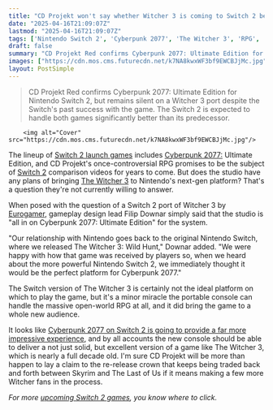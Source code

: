 ```yaml
---
title: "CD Projekt won't say whether Witcher 3 is coming to Switch 2 because the RPG studio is 'all in on Cyberpunk 2077' for Nintendo's new console"
date: "2025-04-16T21:09:07Z"
lastmod: "2025-04-16T21:09:07Z"
tags: ['Nintendo Switch 2', 'Cyberpunk 2077', 'The Witcher 3', 'RPG', 'Nintendo Switch']
draft: false
summary: "CD Projekt Red confirms Cyberpunk 2077: Ultimate Edition for Nintendo Switch 2, but remains silent on a Witcher 3 port despite the Switch's past success with the game.  The Switch 2 is expected to handle both games significantly better than its predecessor."
images: ["https://cdn.mos.cms.futurecdn.net/k7NA8kwxWF3bf9EWCBJjMc.jpg"]
layout: PostSimple
---
```

> CD Projekt Red confirms Cyberpunk 2077: Ultimate Edition for Nintendo Switch 2, but remains silent on a Witcher 3 port despite the Switch's past success with the game.  The Switch 2 is expected to handle both games significantly better than its predecessor.


        <img alt="Cover" src="https://cdn.mos.cms.futurecdn.net/k7NA8kwxWF3bf9EWCBJjMc.jpg"/>
        
The lineup of [Switch 2 launch games](https://www.gamesradar.com/games/nintendo-switch-2-launch-games/) includes [Cyberpunk 2077:](https://www.gamesradar.com/cyberpunk-2077-guide/) Ultimate Edition, and CD Projekt's once-controversial RPG promises to be the subject of [Switch 2](https://www.gamesradar.com/nintendo-switch-2-guide/) comparison videos for years to come. But does the studio have any plans of bringing [The Witcher 3](https://www.gamesradar.com/witcher-3-guide/) to Nintendo's next-gen platform? That's a question they're not currently willing to answer.

When posed with the question of a Switch 2 port of Witcher 3 by [Eurogamer](https://www.eurogamer.net/will-the-witcher-3-get-a-switch-2-upgrade-cd-projekt-skirts-issue-for-now-as-its-all-in-on-cyberpunk-2077), gameplay design lead Filip Downar simply said that the studio is "all in on Cyberpunk 2077: Ultimate Edition" for the system.

"Our relationship with Nintendo goes back to the original Nintendo Switch, where we released The Witcher 3: Wild Hunt," Downar added. "We were happy with how that game was received by players so, when we heard about the more powerful Nintendo Switch 2, we immediately thought it would be the perfect platform for Cyberpunk 2077."

The Switch version of The Witcher 3 is certainly not the ideal platform on which to play the game, but it's a minor miracle the portable console can handle the massive open-world RPG at all, and it did bring the game to a whole new audience.

It looks like [Cyberpunk 2077 on Switch 2 is going to provide a far more impressive experience](https://www.gamesradar.com/games/rpg/cyberpunk-2077-switch-2-hands-on-preview-first-impressions-april-2025/), and by all accounts the new console should be able to deliver a not just solid, but excellent version of a game like The Witcher 3, which is nearly a full decade old. I'm sure CD Projekt will be more than happen to lay a claim to the re-release crown that keeps being traded back and forth between Skyrim and The Last of Us if it means making a few more Witcher fans in the process.

*For more *[<em>upcoming Switch 2 games</em>](https://www.gamesradar.com/upcoming-switch-2-games/)*, you know where to click.*
        
